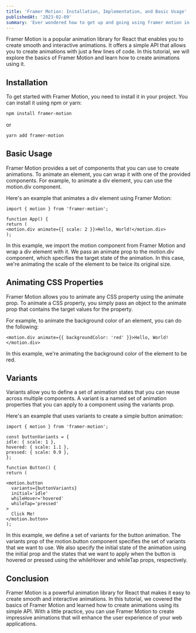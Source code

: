 ```yaml
---
title: 'Framer Motion: Installation, Implementation, and Basic Usage'
publishedAt: '2023-02-09'
summary: 'Ever wondered how to get up and going using framer motion in react? This tutorial will show you how.'
---
```


Framer Motion is a popular animation library for React that enables you to create smooth and interactive animations. It offers a simple API that allows you to create animations with just a few lines of code. In this tutorial, we will explore the basics of Framer Motion and learn how to create animations using it.

## Installation

To get started with Framer Motion, you need to install it in your project. You can install it using npm or yarn:

```bash
npm install framer-motion
```

or

```bash
yarn add framer-motion
```

## Basic Usage

Framer Motion provides a set of components that you can use to create animations. To animate an element, you can wrap it with one of the provided components. For example, to animate a div element, you can use the motion.div component.

Here's an example that animates a div element using Framer Motion:

```src/App.tsx
import { motion } from 'framer-motion';

function App() {
return (
<motion.div animate={{ scale: 2 }}>Hello, World!</motion.div>
);
```

In this example, we import the motion component from Framer Motion and wrap
a div element with it. We pass an animate prop to the motion.div component, which
specifies the target state of the animation. In this case, we're animating the scale
of the element to be twice its original size.

## Animating CSS Properties

Framer Motion allows you to animate any CSS property using the animate prop. To animate a CSS property, you simply pass an object to the animate prop that contains the target values for the property.

For example, to animate the background color of an element, you can do the following:

```tsx
<motion.div animate={{ backgroundColor: 'red' }}>Hello, World!</motion.div>
```

In this example, we're animating the background color of the element to be red.

## Variants

Variants allow you to define a set of animation states that you can reuse across multiple components. A variant is a named set of animation properties that you can apply to a component using the variants prop.

Here's an example that uses variants to create a simple button animation:

```components/button.tsx
import { motion } from 'framer-motion';

const buttonVariants = {
idle: { scale: 1 },
hovered: { scale: 1.1 },
pressed: { scale: 0.9 },
};

function Button() {
return (

<motion.button
  variants={buttonVariants}
  initial='idle'
  whileHover='hovered'
  whileTap='pressed'
>
  Click Me!
</motion.button>
);
```

In this example, we define a set of variants for the button animation. The variants
prop of the motion.button component specifies the set of variants that we want to
use. We also specify the initial state of the animation using the initial prop and
the states that we want to apply when the button is hovered or pressed using the
whileHover and whileTap props, respectively.

## Conclusion

Framer Motion is a powerful animation library for React that makes it easy to create smooth and interactive animations. In this tutorial, we covered the basics of Framer Motion and learned how to create animations using its simple API. With a little practice, you can use Framer Motion to create impressive animations that will enhance the user experience of your web applications.